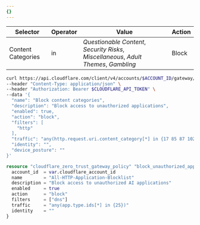 ```yaml
---
{}
---
```



<Tabs syncKey="dashPlusAPI"> <TabItem label="Dashboard">

| Selector           | Operator | Value                                                                                 | Action |
| ------------------ | -------- | ------------------------------------------------------------------------------------- | ------ |
| Content Categories | in       | _Questionable Content_, _Security Risks_, _Miscellaneous_, _Adult Themes_, _Gambling_ | Block  |

</TabItem>
<TabItem label="API">

```bash
curl https://api.cloudflare.com/client/v4/accounts/$ACCOUNT_ID/gateway/rule \
--header "Content-Type: application/json" \
--header "Authorization: Bearer $CLOUDFLARE_API_TOKEN" \
--data '{
  "name": "Block content categories",
  "description": "Block access to unauthorized applications",
  "enabled": true,
  "action": "block",
  "filters": [
    "http"
  ],
  "traffic": "any(http.request.uri.content_category[*] in {17 85 87 102 157 135 138 180 162 32 169 177 128 15 115 119 124 141 161 2 67 125 133 99})",
  "identity": "",
  "device_posture": ""
}'
```

</TabItem>
<TabItem label="Terraform">

```tf
resource "cloudflare_zero_trust_gateway_policy" "block_unauthorized_apps" {
  account_id  = var.cloudflare_account_id
  name        = "All-HTTP-Application-Blocklist"
  description = "Block access to unauthorized AI applications"
  enabled     = true
  action      = "block"
  filters     = ["dns"]
  traffic     = "any(app.type.ids[*] in {25})"
  identity    = ""
}
```

</TabItem> </Tabs>
